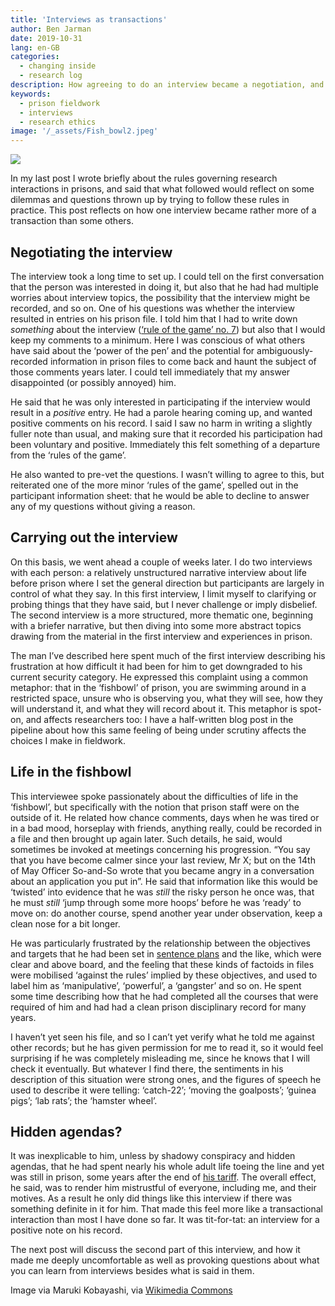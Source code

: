 ```yaml
---
title: 'Interviews as transactions'
author: Ben Jarman
date: 2019-10-31
lang: en-GB
categories:
  - changing inside
  - research log
description: How agreeing to do an interview became a negotiation, and what this says about the ‘rules of the game’ for prison research
keywords:
  - prison fieldwork
  - interviews
  - research ethics
image: '/_assets/Fish_bowl2.jpeg'
---
```


![]({{< meta image >}})

In my last post I wrote briefly about the rules governing research interactions in prisons, and said that what followed would reflect on some dilemmas and questions thrown up by trying to follow these rules in practice. This post reflects on how one interview became rather more of a transaction than some others.

## Negotiating the interview

The interview took a long time to set up. I could tell on the first conversation that the person was interested in doing it, but also that he had had multiple worries about interview topics, the possibility that the interview might be recorded, and so on. One of his questions was whether the interview resulted in entries on his prison file. I told him that I had to write down *something* about the interview (['rule of the game' no. 7](https://changinginside.co.uk/?p=701)) but also that I would keep my comments to a minimum. Here I was conscious of what others have said about the 'power of the pen' and the potential for ambiguously-recorded information in prison files to come back and haunt the subject of those comments years later. I could tell immediately that my answer disappointed (or possibly annoyed) him.

He said that he was only interested in participating if the interview would result in a *positive* entry. He had a parole hearing coming up, and wanted positive comments on his record. I said I saw no harm in writing a slightly fuller note than usual, and making sure that it recorded his participation had been voluntary and positive. Immediately this felt something of a departure from the 'rules of the game'.

He also wanted to pre-vet the questions. I wasn't willing to agree to this, but reiterated one of the more minor 'rules of the game', spelled out in the participant information sheet: that he would be able to decline to answer any of my questions without giving a reason.

## Carrying out the interview

On this basis, we went ahead a couple of weeks later. I do two interviews with each person: a relatively unstructured narrative interview about life before prison where I set the general direction but participants are largely in control of what they say. In this first interview, I limit myself to clarifying or probing things that they have said, but I never challenge or imply disbelief. The second interview is a more structured, more thematic one, beginning with a briefer narrative, but then diving into some more abstract topics drawing from the material in the first interview and experiences in prison.

The man I've described here spent much of the first interview describing his frustration at how difficult it had been for him to get downgraded to his current security category. He expressed this complaint using a common metaphor: that in the 'fishbowl' of prison, you are swimming around in a restricted space, unsure who is observing you, what they will see, how they will understand it, and what they will record about it. This metaphor is spot-on, and affects researchers too: I have a half-written blog post in the pipeline about how this same feeling of being under scrutiny affects the choices I make in fieldwork.

## Life in the fishbowl

This interviewee spoke passionately about the difficulties of life in the 'fishbowl', but specifically with the notion that prison staff were on the outside of it. He related how chance comments, days when he was tired or in a bad mood, horseplay with friends, anything really, could be recorded in a file and then brought up again later. Such details, he said, would sometimes be invoked at meetings concerning his progression. "You say that you have become calmer since your last review, Mr X; but on the 14th of May Officer So-and-So wrote that you became angry in a conversation about an application you put in". He said that information like this would be 'twisted' into evidence that he was *still* the risky person he once was, that he must *still* 'jump through some more hoops' before he was 'ready' to move on: do another course, spend another year under observation, keep a clean nose for a bit longer.

He was particularly frustrated by the relationship between the objectives and targets that he had been set in [sentence plans](https://changinginside.co.uk/planning-serving-time/) and the like, which were clear and above board, and the feeling that these kinds of factoids in files were mobilised 'against the rules' implied by these objectives, and used to label him as 'manipulative', 'powerful', a 'gangster' and so on. He spent some time describing how that he had completed all the courses that were required of him and had had a clean prison disciplinary record for many years.

I haven't yet seen his file, and so I can't yet verify what he told me against other records; but he has given permission for me to read it, so it would feel surprising if he was completely misleading me, since he knows that I will check it eventually. But whatever I find there, the sentiments in his description of this situation were strong ones, and the figures of speech he used to describe it were telling: 'catch-22'; 'moving the goalposts'; 'guinea pigs'; 'lab rats'; the 'hamster wheel'.

## Hidden agendas?

It was inexplicable to him, unless by shadowy conspiracy and hidden agendas, that he had spent nearly his whole adult life toeing the line and yet was still in prison, some years after the end of [his tariff](https://changinginside.co.uk/what-is-a-life-sentence/). The overall effect, he said, was to render him mistrustful of everyone, including me, and their motives. As a result he only did things like this interview if there was something definite in it for him. That made this feel more like a transactional interaction than most I have done so far. It was tit-for-tat: an interview for a positive note on his record. 

The next post will discuss the second part of this interview, and how it made me deeply uncomfortable as well as provoking questions about what you can learn from interviews besides what is said in them.

::: {.callout-note}
Image via Maruki Kobayashi, via [Wikimedia Commons](https://commons.wikimedia.org/wiki/File:Fish_bowl2.jpg)
:::